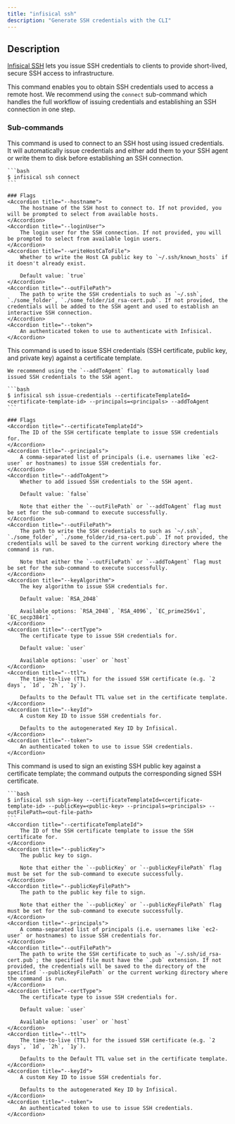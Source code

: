 ```yaml
---
title: "infisical ssh"
description: "Generate SSH credentials with the CLI"
---
```


## Description

[Infisical SSH](/documentation/platform/ssh) lets you issue SSH credentials to clients to provide short-lived, secure SSH access to infrastructure.

This command enables you to obtain SSH credentials used to access a remote host. We recommend using the `connect` sub-command which handles the full workflow of issuing credentials and establishing an SSH connection in one step.

### Sub-commands

<Accordion title="infisical ssh connect">
    This command is used to connect to an SSH host using issued credentials. It will automatically issue credentials and either add them to your SSH agent or write them to disk before establishing an SSH connection.
    
    ```bash
    $ infisical ssh connect
    ```

    ### Flags
    <Accordion title="--hostname">
        The hostname of the SSH host to connect to. If not provided, you will be prompted to select from available hosts.
    </Accordion>
    <Accordion title="--loginUser">
        The login user for the SSH connection. If not provided, you will be prompted to select from available login users.
    </Accordion>
    <Accordion title="--writeHostCaToFile">
        Whether to write the Host CA public key to `~/.ssh/known_hosts` if it doesn't already exist.

        Default value: `true`
    </Accordion>
    <Accordion title="--outFilePath">
        The path to write the SSH credentials to such as `~/.ssh`, `./some_folder`, `./some_folder/id_rsa-cert.pub`. If not provided, the credentials will be added to the SSH agent and used to establish an interactive SSH connection.
    </Accordion>
    <Accordion title="--token">
        An authenticated token to use to authenticate with Infisical.
    </Accordion>

</Accordion>

<Accordion title="infisical ssh issue-credentials">
    This command is used to issue SSH credentials (SSH certificate, public key, and private key) against a certificate template.
    
    We recommend using the `--addToAgent` flag to automatically load issued SSH credentials to the SSH agent.
    
    ```bash
    $ infisical ssh issue-credentials --certificateTemplateId=<certificate-template-id> --principals=<principals> --addToAgent
    ```

    ### Flags
    <Accordion title="--certificateTemplateId">
        The ID of the SSH certificate template to issue SSH credentials for.
    </Accordion>
    <Accordion title="--principals">
        A comma-separated list of principals (i.e. usernames like `ec2-user` or hostnames) to issue SSH credentials for.
    </Accordion>
    <Accordion title="--addToAgent">
        Whether to add issued SSH credentials to the SSH agent.

        Default value: `false`

        Note that either the `--outFilePath` or `--addToAgent` flag must be set for the sub-command to execute successfully.
    </Accordion>
    <Accordion title="--outFilePath">
        The path to write the SSH credentials to such as `~/.ssh`, `./some_folder`, `./some_folder/id_rsa-cert.pub`. If not provided, the credentials will be saved to the current working directory where the command is run.

        Note that either the `--outFilePath` or `--addToAgent` flag must be set for the sub-command to execute successfully.
    </Accordion>
    <Accordion title="--keyAlgorithm">
        The key algorithm to issue SSH credentials for.

        Default value: `RSA_2048`

        Available options: `RSA_2048`, `RSA_4096`, `EC_prime256v1`, `EC_secp384r1`.
    </Accordion>
    <Accordion title="--certType">
        The certificate type to issue SSH credentials for.

        Default value: `user`

        Available options: `user` or `host`
    </Accordion>
    <Accordion title="--ttl">
        The time-to-live (TTL) for the issued SSH certificate (e.g. `2 days`, `1d`, `2h`, `1y`).

        Defaults to the Default TTL value set in the certificate template.
    </Accordion>
    <Accordion title="--keyId">
        A custom Key ID to issue SSH credentials for.

        Defaults to the autogenerated Key ID by Infisical.
    </Accordion>
    <Accordion title="--token">
        An authenticated token to use to issue SSH credentials.
    </Accordion>

</Accordion>

<Accordion title="infisical ssh sign-key">
    This command is used to sign an existing SSH public key against a certificate template; the command outputs the corresponding signed SSH certificate.
    
    ```bash
    $ infisical ssh sign-key --certificateTemplateId=<certificate-template-id> --publicKey=<public-key> --principals=<principals> --outFilePath=<out-file-path>
    ```
    <Accordion title="--certificateTemplateId">
        The ID of the SSH certificate template to issue the SSH certificate for.
    </Accordion>
    <Accordion title="--publicKey">
        The public key to sign.

        Note that either the `--publicKey` or `--publicKeyFilePath` flag must be set for the sub-command to execute successfully.
    </Accordion>
    <Accordion title="--publicKeyFilePath">
        The path to the public key file to sign.

        Note that either the `--publicKey` or `--publicKeyFilePath` flag must be set for the sub-command to execute successfully.
    </Accordion>
    <Accordion title="--principals">
        A comma-separated list of principals (i.e. usernames like `ec2-user` or hostnames) to issue SSH credentials for.
    </Accordion>
    <Accordion title="--outFilePath">
        The path to write the SSH certificate to such as `~/.ssh/id_rsa-cert.pub`; the specified file must have the `.pub` extension. If not provided, the credentials will be saved to the directory of the specified `--publicKeyFilePath` or the current working directory where the command is run.
    </Accordion>
    <Accordion title="--certType">
        The certificate type to issue SSH credentials for.

        Default value: `user`

        Available options: `user` or `host`
    </Accordion>
    <Accordion title="--ttl">
        The time-to-live (TTL) for the issued SSH certificate (e.g. `2 days`, `1d`, `2h`, `1y`).

        Defaults to the Default TTL value set in the certificate template.
    </Accordion>
    <Accordion title="--keyId">
        A custom Key ID to issue SSH credentials for.

        Defaults to the autogenerated Key ID by Infisical.
    </Accordion>
    <Accordion title="--token">
        An authenticated token to use to issue SSH credentials.
    </Accordion>

</Accordion>
